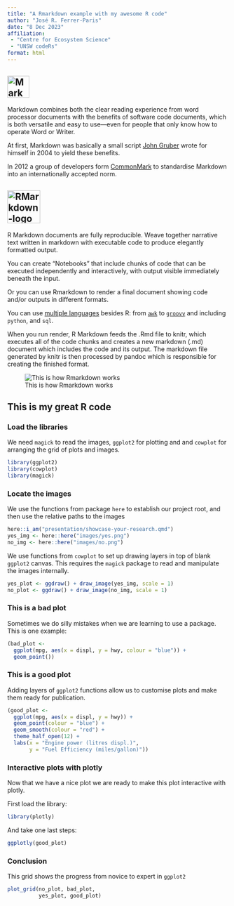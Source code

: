 ```yaml
---
title: "A Rmarkdown example with my awesome R code"
author: "José R. Ferrer-Paris"
date: "8 Dec 2023"
affiliation: 
 - "Centre for Ecosystem Science"
 - "UNSW codeRs"
format: html
---
```


## <a title="Dustin Curtis, CC0, via Wikimedia Commons" href="https://commons.wikimedia.org/wiki/File:Markdown-mark.svg"><img height="50" alt="Markdown-mark" src="https://upload.wikimedia.org/wikipedia/commons/thumb/4/48/Markdown-mark.svg/128px-Markdown-mark.svg.png"></a>

Markdown combines both the clear reading experience from word processor documents with the benefits of software code documents, which is both versatile and easy to use—even for people that only know how to operate Word or Writer.

At first, Markdown was basically a small script [John Gruber](https://daringfireball.net/projects/markdown/) wrote for himself in 2004 to yield these benefits. 

In 2012 a group of developers form [CommonMark](https://spec.commonmark.org/) to standardise Markdown into an internationally accepted norm.

## <a title="Rmarkdown documentation" href="https://rmarkdown.rstudio.com/docs/"><img height="75" alt="RMarkdown-logo" src="https://rmarkdown.rstudio.com/docs/reference/figures/logo.png"></a>

R Markdown documents are fully reproducible. Weave together narrative text written in markdown with executable code to produce elegantly formatted output.

You can create "Notebooks" that include chunks of code that can be executed independently and interactively, with output visible immediately beneath the input.

Or you can use Rmarkdown to render a final document showing code and/or outputs in different formats. 

You can use [multiple languages](https://bookdown.org/yihui/rmarkdown/language-engines.html) besides R: from [`awk`](https://en.wikipedia.org/wiki/AWK) to [`groovy`](https://groovy-lang.org/) and including `python`, and `sql`.


When you run render, R Markdown feeds the .Rmd file to knitr, which executes all of the code chunks and creates a new markdown (.md) document which includes the code and its output. The markdown file generated by knitr is then processed by pandoc which is responsible for creating the finished format.

![This is how Rmarkdown works](https://d33wubrfki0l68.cloudfront.net/61d189fd9cdf955058415d3e1b28dd60e1bd7c9b/b739c/lesson-images/rmarkdownflow.png)

## This is my great R code

### Load the libraries
We need `magick` to read the images, `ggplot2` for plotting and and `cowplot` for arranging the grid of plots and images.

```r
library(ggplot2)
library(cowplot)
library(magick)
```

### Locate the images
We use the functions from package `here` to establish our project root, and then use the relative paths to the images

```r
here::i_am("presentation/showcase-your-research.qmd")
yes_img <- here::here("images/yes.png")
no_img <- here::here("images/no.png")
```

We use functions from `cowplot` to set up drawing layers in top of blank `ggplot2` canvas. This requires the `magick` package to read and manipulate the images internally.

```r
yes_plot <- ggdraw() + draw_image(yes_img, scale = 1)
no_plot <- ggdraw() + draw_image(no_img, scale = 1)
```

### This is a bad plot
Sometimes we do silly mistakes when we are learning to use a package. This is one example:
```r
(bad_plot <- 
  ggplot(mpg, aes(x = displ, y = hwy, colour = "blue")) +
  geom_point())
```

### This is a good plot
Adding layers of `ggplot2` functions allow us to customise plots and make them ready for publication.

```r

(good_plot <- 
  ggplot(mpg, aes(x = displ, y = hwy)) +
  geom_point(colour = "blue") +
  geom_smooth(colour = "red") + 
  theme_half_open(12) +
  labs(x = "Engine power (litres displ.)",
       y = "Fuel Efficiency (miles/gallon)"))
```


### Interactive plots with plotly

Now that we have a nice plot we are ready to make this plot interactive with plotly. 

First load the library:

```r
library(plotly)
```

And take one last steps:

```r
ggplotly(good_plot)
```


### Conclusion

This grid shows the progress from novice to expert in `ggplot2`

```r
plot_grid(no_plot, bad_plot,
          yes_plot, good_plot) 
```

